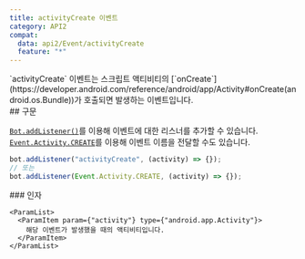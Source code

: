 ```yaml
---
title: activityCreate 이벤트
category: API2
compat:
  data: api2/Event/activityCreate
  feature: "*"
---
```


<Section>
  `activityCreate` 이벤트는 스크립트 액티비티의
  [`onCreate`](https://developer.android.com/reference/android/app/Activity#onCreate(android.os.Bundle))가 호출되면 발생하는
  이벤트입니다.
</Section>
<Section>
  ## 구문

  [`Bot.addListener()`](/reference/api2/Object/Bot/addListener)를 이용해 이벤트에 대한 리스너를 추가할 수 있습니다.
  [`Event.Activity.CREATE`](/reference/api2/Object/Event/Activity/CREATE)를 이용해 이벤트 이름을 전달할 수도 있습니다.
  ~~~js
  bot.addListener("activityCreate", (activity) => {});
  // 또는
  bot.addListener(Event.Activity.CREATE, (activity) => {});
  ~~~

  <Section>
    ### 인자

    <ParamList>
      <ParamItem param={"activity"} type={"android.app.Activity"}>
        해당 이벤트가 발생했을 때의 액티비티입니다.
      </ParamItem>
    </ParamList>
  </Section>
</Section>